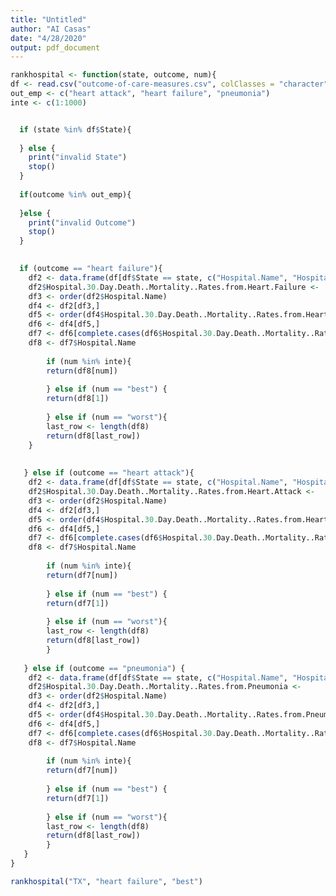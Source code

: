 ```yaml
---
title: "Untitled"
author: "AI Casas"
date: "4/28/2020"
output: pdf_document
---
```


```r
rankhospital <- function(state, outcome, num){
df <- read.csv("outcome-of-care-measures.csv", colClasses = "character")
out_emp <- c("heart attack", "heart failure", "pneumonia")
inte <- c(1:1000)


  if (state %in% df$State){
    
  } else {
    print("invalid State")
    stop()
  }
  
  if(outcome %in% out_emp){
    
  }else {
    print("invalid Outcome")
    stop()
  }
  

  if (outcome == "heart failure"){
    df2 <- data.frame(df[df$State == state, c("Hospital.Name", "Hospital.30.Day.Death..Mortality..Rates.from.Heart.Failure")])
    df2$Hospital.30.Day.Death..Mortality..Rates.from.Heart.Failure <-      as.numeric(df2$Hospital.30.Day.Death..Mortality..Rates.from.Heart.Failure)
    df3 <- order(df2$Hospital.Name)
    df4 <- df2[df3,]
    df5 <- order(df4$Hospital.30.Day.Death..Mortality..Rates.from.Heart.Failure)
    df6 <- df4[df5,]
    df7 <- df6[complete.cases(df6$Hospital.30.Day.Death..Mortality..Rates.from.Heart.Failure), ]
    df8 <- df7$Hospital.Name
 
        if (num %in% inte){
        return(df8[num])
      
        } else if (num == "best") {
        return(df8[1])
      
        } else if (num == "worst"){
        last_row <- length(df8)
        return(df8[last_row])
    }
    
    
   } else if (outcome == "heart attack"){
    df2 <- data.frame(df[df$State == state, c("Hospital.Name", "Hospital.30.Day.Death..Mortality..Rates.from.Heart.Attack")])
    df2$Hospital.30.Day.Death..Mortality..Rates.from.Heart.Attack <-      as.numeric(df2$Hospital.30.Day.Death..Mortality..Rates.from.Heart.Attack)
    df3 <- order(df2$Hospital.Name)
    df4 <- df2[df3,]
    df5 <- order(df4$Hospital.30.Day.Death..Mortality..Rates.from.Heart.Attack)
    df6 <- df4[df5,]
    df7 <- df6[complete.cases(df6$Hospital.30.Day.Death..Mortality..Rates.from.Heart.Attack), ]
    df8 <- df7$Hospital.Name
    
        if (num %in% inte){
        return(df7[num])
      
        } else if (num == "best") {
        return(df7[1])
      
        } else if (num == "worst"){
        last_row <- length(df8)
        return(df8[last_row])
        }
    
   } else if (outcome == "pneumonia") {
    df2 <- data.frame(df[df$State == state, c("Hospital.Name", "Hospital.30.Day.Death..Mortality..Rates.from.Pneumonia")])
    df2$Hospital.30.Day.Death..Mortality..Rates.from.Pneumonia <-      as.numeric(df2$Hospital.30.Day.Death..Mortality..Rates.from.Pneumonia)
    df3 <- order(df2$Hospital.Name)
    df4 <- df2[df3,]
    df5 <- order(df4$Hospital.30.Day.Death..Mortality..Rates.from.Pneumonia)
    df6 <- df4[df5,]
    df7 <- df6[complete.cases(df6$Hospital.30.Day.Death..Mortality..Rates.from.Pneumonia), ]
    df8 <- df7$Hospital.Name
    
        if (num %in% inte){
        return(df7[num])
      
        } else if (num == "best") {
        return(df7[1])
      
        } else if (num == "worst"){
        last_row <- length(df8)
        return(df8[last_row])
        }
   }
}

rankhospital("TX", "heart failure", "best")    
    
```

